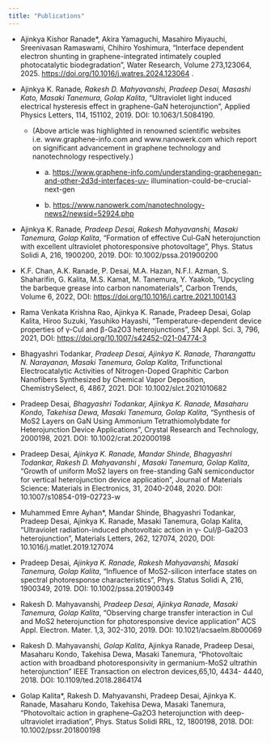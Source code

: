 ---
title: "Publications" 
---

-   Ajinkya Kishor Ranade\*, Akira Yamaguchi, Masahiro Miyauchi, Sreenivasan Ramaswami, Chihiro Yoshimura, “Interface dependent electron shunting in graphene-integrated intimately coupled photocatalytic biodegradation”, Water Research, Volume 273,123064, 2025. <https://doi.org/10.1016/j.watres.2024.123064> .

-   Ajinkya K. Ranade*, Rakesh D. Mahyavanshi, Pradeep Desai, Masashi Kato, Masaki Tanemura, Golap Kalita*, “Ultraviolet light induced electrical hysteresis effect in graphene-GaN heterojunction”, Applied Physics Letters, 114, 151102, 2019. DOI: 10.1063/1.5084190.

    -   (Above article was highlighted in renowned scientific websites i.e. www.graphene-info.com and www.nanowerk.com which report on significant advancement in graphene technology and nanotechnology respectively.)

        -   a\. <https://www.graphene-info.com/understanding-graphenegan-and-other-2d3d-interfaces-uv-> illumination-could-be-crucial-next-gen

        -   b\. <https://www.nanowerk.com/nanotechnology-news2/newsid=52924.php>

-   Ajinkya K. Ranade*, Pradeep Desai, Rakesh Mahyavanshi, Masaki Tanemura, Golap Kalita*, “Formation of effective CuI‐GaN heterojunction with excellent ultraviolet photoresponsive photovoltage”, Phys. Status Solidi A, 216, 1900200, 2019. DOI: 10.1002/pssa.201900200

-   K.F. Chan, A.K. Ranade, P. Desai, M.A. Hazan, N.F.I. Azman, S. Shaharifin, G. Kalita, M.S. Kamat, M. Tanemura, Y. Yaakob, “Upcycling the barbeque grease into carbon nanomaterials”, Carbon Trends, Volume 6, 2022, DOI: <https://doi.org/10.1016/j.cartre.2021.100143>

-   Rama Venkata Krishna Rao, Ajinkya K. Ranade, Pradeep Desai, Golap Kalita, Hiroo Suzuki, Yasuhiko Hayashi, “Temperature-dependent device properties of γ-CuI and β-Ga2O3 heterojunctions”, SN Appl. Sci. 3, 796, 2021, DOI: <https://doi.org/10.1007/s42452-021-04774-3>

-   Bhagyashri Todankar*, Pradeep Desai, Ajinkya K. Ranade, Tharangattu N. Narayanan, Masaki Tanemura, Golap Kalita*, Trifunctional Electrocatalytic Activities of Nitrogen-Doped Graphitic Carbon Nanofibers Synthesized by Chemical Vapor Deposition, ChemistrySelect, 6, 4867, 2021. DOI: 10.1002/slct.2021010682

-   Pradeep Desai*, Bhagyashri Todankar, Ajinkya K. Ranade, Masaharu Kondo, Takehisa Dewa, Masaki Tanemura, Golap Kalita*, “Synthesis of MoS2 Layers on GaN Using Ammonium Tetrathiomolybdate for Heterojunction Device Applications”, Crystal Research and Technology, 2000198, 2021. DOI: 10.1002/crat.202000198

-   Pradeep Desai*, Ajinkya K. Ranade, Mandar Shinde, Bhagyashri Todankar, Rakesh D. Mahyavanshi , Masaki Tanemura, Golap Kalita*, “Growth of uniform MoS2 layers on free-standing GaN semiconductor for vertical heterojunction device application”, Journal of Materials Science: Materials in Electronics, 31, 2040-2048, 2020. DOI: 10.1007/s10854-019-02723-w

-   Muhammed Emre Ayhan\*, Mandar Shinde, Bhagyashri Todankar, Pradeep Desai, Ajinkya K. Ranade, Masaki Tanemura, Golap Kalita, “Ultraviolet radiation-induced photovoltaic action in γ- CuI/β-Ga2O3 heterojunction”, Materials Letters, 262, 127074, 2020, DOI: 10.1016/j.matlet.2019.127074

-   Pradeep Desai*, Ajinkya K. Ranade, Rakesh Mahyavanshi, Masaki Tanemura, Golap Kalita*, “Influence of MoS2-silicon interface states on spectral photoresponse characteristics”, Phys. Status Solidi A, 216, 1900349, 2019. DOI: 10.1002/pssa.201900349

-   Rakesh D. Mahyavanshi*, Pradeep Desai, Ajinkya Ranade, Masaki Tanemura, Golap Kalita*, “Observing charge transfer interaction in CuI and MoS2 heterojunction for photoresponsive device application” ACS Appl. Electron. Mater. 1,3, 302-310, 2019. DOI: 10.1021/acsaelm.8b00069

-   Rakesh D. Mahyavanshi*, Golap Kalita*, Ajinkya Ranade, Pradeep Desai, Masaharu Kondo, Takehisa Dewa, Masaki Tanemura, “Photovoltaic action with broadband photoresponsivity in germanium-MoS2 ultrathin heterojunction” IEEE Transaction on electron devices,65,10, 4434- 4440, 2018. DOI: 10.1109/ted.2018.2864174

-   Golap Kalita\*, Rakesh D. Mahyavanshi, Pradeep Desai, Ajinkya K. Ranade, Masaharu Kondo, Takehisa Dewa, Masaki Tanemura, “Photovoltaic action in graphene–Ga2O3 heterojunction with deep- ultraviolet irradiation”, Phys. Status Solidi RRL, 12, 1800198, 2018. DOI: 10.1002/pssr.201800198
